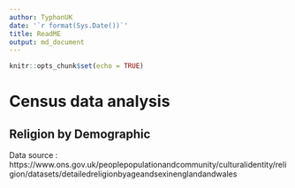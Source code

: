 ```yaml
---
author: TyphonUK
date: '`r format(Sys.Date())`'
title: ReadME
output: md_document
---
```


```r
knitr::opts_chunk$set(echo = TRUE)
```

# Census data analysis

## Religion by Demographic

Data source : https://www.ons.gov.uk/peoplepopulationandcommunity/culturalidentity/religion/datasets/detailedreligionbyageandsexinenglandandwales